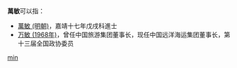 '''萬敏'''可以指：
* [[萬敏_(明朝)|萬敏 (明朝)]]，嘉靖十七年戊戌科進士
* [[万敏_(1968年)|万敏 (1968年)]]，曾任中国旅游集团董事长，现任中国远洋海运集团董事长，第十三届全国政协委员

{{disambig}}

[[Category:二字万姓人名消歧义|min]]
